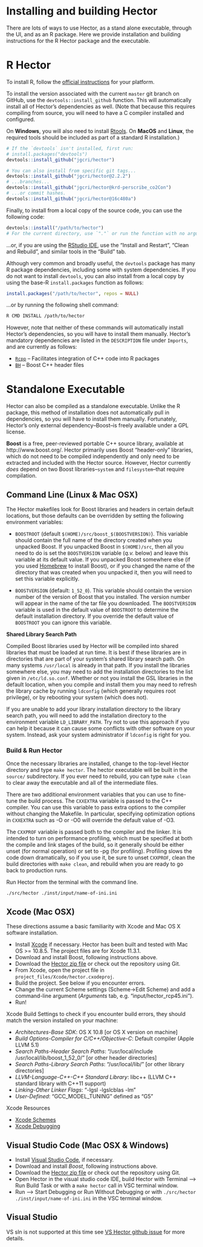 # Installing and building Hector

There are lots of ways to use Hector, as a stand alone executable, through the UI, and as an R package. Here we provide installation and building instructions for the R Hector package and the executable. 

# R Hector 

To install R, follow the [official instructions](https://cloud.r-project.org/) for your platform.

To install the version associated with the current `master` git branch on GitHub, use the `devtools::install_github` function.
This will automatically install all of Hector's dependencies as well.
(Note that because this requires compiling from source, you will need to have a C compiler installed and configured.

On **Windows**, you will also need to install [Rtools](https://cloud.r-project.org/bin/windows/Rtools/).
On **MacOS** and **Linux**, the required tools should be included as part of a standard R installation.)

```r
# If the `devtools` isn't installed, first run:
# install.packages("devtools")
devtools::install_github("jgcri/hector")

# You can also install from specific git tags...
devtools::install_github("jgcri/hector@2.2.2")
# ...branches...
devtools::install_github("jgcri/hector@krd-perscribe_co2Con")
# ...or commit hashes.
devtools::install_github("jgcri/hector@16c480a")
```

Finally, to install from a local copy of the source code, you can use the following code:

```r
devtools::install("/path/to/hector")
# For the current directory, use `"."` or run the function with no arguments.
```

...or, if you are using the [RStudio IDE](https://www.rstudio.com/products/rstudio/), use the "Install and Restart", "Clean and Rebuild", and similar tools in the "Build" tab.

Although very common and broadly useful, the `devtools` package has many R package dependencies, including some with system dependencies.
If you do not want to install `devtools`, you can also install from a local copy by using the base-R `install.packages` function as follows:

```r
install.packages("/path/to/hector", repos = NULL)
```

...or by running the following shell command:

```sh
R CMD INSTALL /path/to/hector
```

However, note that neither of these commands will automatically install Hector's dependencies, so you will have to install them manually.
Hector's mandatory dependencies are listed in the `DESCRIPTION` file under `Imports`, and are currently as follows:

- [`Rcpp`](http://www.rcpp.org/) -- Facilitates integration of C++ code into R packages
- [`BH`](https://cran.r-project.org/web/packages/BH/index.html) -- Boost C++ header files


# Standalone Executable

Hector can also be compiled as a standalone executable.
Unlike the R package, this method of installation does not automatically pull in dependencies, so you will have to install them manually.
Fortunately, Hector's only external dependency--Boost--is freely available under a GPL license.

**Boost** is a free, peer-reviewed portable C++ source library, available at http://www.boost.org/.
Hector primarily uses Boost "header-only" libraries, which do not need to be compiled independently and only need to be extracted and included with the Hector source.
However, Hector currently _does_ depend on two Boost libraries--`system` and `filesystem`--that require compilation. 

## Command Line (Linux & Mac OSX)

The Hector makefiles look for Boost libraries and headers in certain default
locations, but those defaults can be overridden by setting the
following environment variables:

* `BOOSTROOT` (default `$(HOME)/src/boost_$(BOOSTVERSION)`).
This variable should contain the full name of the directory created
when you unpacked Boost. If you unpacked Boost in `$(HOME)/src`, then
all you need to do is set the `BOOSTVERSION` variable (*q.v.* below) and leave this variable
at its default value. If you unpacked Boost somewhere else (if you used [Homebrew](https://brew.sh/) to install Boost), or if you changed the name
of the directory that was created when you unpacked it, then you will
need to set this variable explicitly. 

* `BOOSTVERSION` (default: `1_52_0`). This variable should contain the
version number of the version of Boost that you installed.  The
version number will appear in the name of the tar file you
downloaded. The `BOOSTVERSION` variable is used in the default value of `BOOSTROOT` to determine the default installation
directory. If you override the default value of `BOOSTROOT` you can ignore this variable.

**Shared Library Search Path**

Compiled Boost libraries used by Hector will be
compiled into shared libraries that must be loaded at run time. It is
best if these libraries are in directories that are part of your
system's shared library search path. On many systems `/usr/local` is
already in that path. If you install the libraries somewhere else,
you may need to add the installation directories to the list given in
`/etc/ld.so.conf`. Whether or not you install the GSL libraries in the default location, when you compile and install them 
you may need to refresh the library cache by running
`ldconfig` (which generally requires root privilege), or by rebooting your system 
(which does not).

If you are unable to add your library installation directory to the
library search path, you will need to add the installation directory
to the environment variable `LD_LIBRARY_PATH`.  Try not to use this approach if you 
can help it because it can cause some conflicts with other software on your system.
Instead, ask your system administrator if `ldconfig` is right for you.

### Build & Run Hector 

Once the necessary libraries are installed, change to the top-level
Hector directory and type `make hector`. The hector executable will
be built in the `source/` subdirectory. If you ever need to rebuild,
you can type `make clean` to clear away the executable and all of the
intermediate files.

There are two additional environment variables that you can use to
fine-tune the build process. The `CXXEXTRA` variable is passed to the
C++ compiler. You can use this variable to pass extra options to the
compiler without changing the Makefile. In particular, specifying
optimization options in `CXXEXTRA` such as -O or -O0 will override the
default value of -O3.

The `CXXPROF` variable is passed both to the compiler and the linker.
It is intended to turn on performance profiling, which must be
specified at both the compile and link stages of the build, so it
generally should be either unset (for normal operation) or set to -pg
(for profiling). Profiling slows the code down dramatically, so if you use it, be
sure to unset `CXXPROF`, clean the build directories with `make clean`, 
and rebuild when you are ready to go back to
production runs.


Run Hector from the terminal with the command line. 

```
./src/hector ./inst/input/name-of-ini.ini
```



## Xcode (Mac OSX)

These directions assume a basic familiarity with Xcode and Mac OS X software installation.

* Install [Xcode](https://developer.apple.com/xcode/downloads/) if necessary. Hector has been built and tested with Mac OS >= 10.8.5. The project files are for Xcode 11.3.1.
* Download and install Boost, following instructions above.
* Download the [Hector zip file](https://github.com/JGCRI/hector/archive/master.zip) or check out the repository using Git.
* From Xcode, open the project file in `project_files/Xcode/hector.cxodeproj`.
* Build the project. See below if you encounter errors.
* Change the current Scheme settings (Scheme->Edit Scheme) and add a command-line argument (*Arguments* tab, e.g. "input/hector_rcp45.ini").
* Run!

Xcode Build Settings to check if you encounter build errors, they should match the version installed on your machine:

* *Architectures-Base SDK*: OS X 10.8 [or OS X version on machine] 
* *Build Options-Compiler for C/C++/Objective-C*: Default compiler (Apple LLVM 5.1)
* *Search Paths-Header Search Paths*: "/usr/local/include /usr/local/lib/boost_1_52_0/" [or other header directories]
* *Search Paths-Library Search Paths*: "/usr/local/lib/" [or other library directories]
* *LLVM-Language-C++-C++ Standard Library*: libc++ (LLVM C++ standard library with C++11 support)
* *Linking-Other Linker Flags*: "-lgsl -lgslcblas -lm"
* *User-Defined*: "GCC_MODEL_TUNING" defined as "G5"

Xcode Resources 

* [Xcode Schemes](https://developer.apple.com/library/archive/documentation/ToolsLanguages/Conceptual/Xcode_Overview/ManagingSchemes.html)
* [Xcode Debugging](https://developer.apple.com/library/archive/documentation/DeveloperTools/Conceptual/debugging_with_xcode/chapters/debugging_tools.html)


## Visual Studio Code (Mac OSX & Windows)

* Install [Visual Studio Code](https://code.visualstudio.com/download), if necessary.
* Download and install *Boost*, following instructions above.
* Download the [Hector zip file](https://github.com/JGCRI/hector/archive/master.zip) or check out the repository using Git.
* Open Hector in the visual studio code IDE, build Hector with Terminal --> Run Build Task or with a `make hector` call in VSC terminal window. 
* Run --> Start Debugging or Run Without Debugging or with `./src/hector ./inst/input/name-of-ini.ini` in the VSC terminal window. 


## Visual Studio

VS sln is not supported at this time see [VS Hector github issue](https://github.com/JGCRI/hector/issues/415) for more details. 



